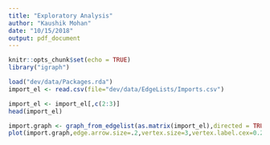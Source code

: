```yaml
---
title: "Exploratory Analysis"
author: "Kaushik Mohan"
date: "10/15/2018"
output: pdf_document
---
```


```r
knitr::opts_chunk$set(echo = TRUE)
library("igraph")
```

```r
load("dev/data/Packages.rda")
import_el <- read.csv(file="dev/data/EdgeLists/Imports.csv")
```


```r
import_el <- import_el[,c(2:3)]
head(import_el)
```

```r
import.graph <- graph_from_edgelist(as.matrix(import_el),directed = TRUE)
plot(import.graph,edge.arrow.size=.2,vertex.size=3,vertex.label.cex=0.25)
```

